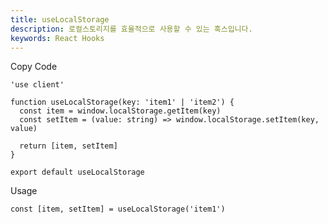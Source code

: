 ```yaml
---
title: useLocalStorage
description: 로컬스토리지를 효율적으로 사용할 수 있는 훅스입니다.
keywords: React Hooks
---
```


<Steps>

<Step>Copy Code</Step>

```tsx title="hooks/use-localstorage.tsx"
'use client'

function useLocalStorage(key: 'item1' | 'item2') {
  const item = window.localStorage.getItem(key)
  const setItem = (value: string) => window.localStorage.setItem(key, value)

  return [item, setItem]
}

export default useLocalStorage
```

<Step>Usage</Step>

```tsx
const [item, setItem] = useLocalStorage('item1')
```

</Steps>
